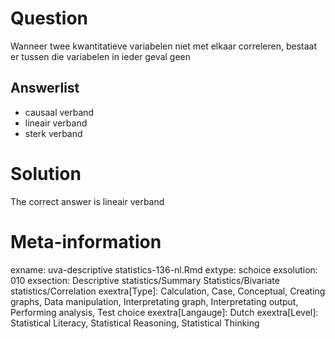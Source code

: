 Question
========

Wanneer twee kwantitatieve variabelen niet met elkaar correleren, bestaat er tussen die variabelen in ieder geval geen 

Answerlist
----------
* causaal verband
* lineair verband
* sterk verband

Solution
========

The correct answer is  lineair verband 

Meta-information
================
exname: uva-descriptive statistics-136-nl.Rmd 
extype: schoice 
exsolution: 010 
exsection: Descriptive statistics/Summary Statistics/Bivariate statistics/Correlation
exextra[Type]: Calculation, Case, Conceptual, Creating graphs, Data manipulation, Interpretating graph, Interpretating output, Performing analysis, Test choice 
exextra[Langauge]: Dutch 
exextra[Level]: Statistical Literacy, Statistical Reasoning, Statistical Thinking 
